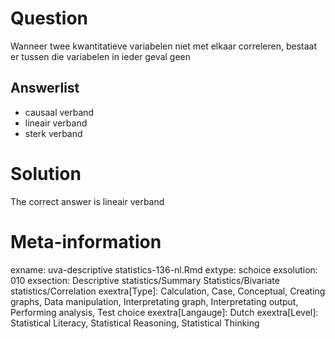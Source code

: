 Question
========

Wanneer twee kwantitatieve variabelen niet met elkaar correleren, bestaat er tussen die variabelen in ieder geval geen 

Answerlist
----------
* causaal verband
* lineair verband
* sterk verband

Solution
========

The correct answer is  lineair verband 

Meta-information
================
exname: uva-descriptive statistics-136-nl.Rmd 
extype: schoice 
exsolution: 010 
exsection: Descriptive statistics/Summary Statistics/Bivariate statistics/Correlation
exextra[Type]: Calculation, Case, Conceptual, Creating graphs, Data manipulation, Interpretating graph, Interpretating output, Performing analysis, Test choice 
exextra[Langauge]: Dutch 
exextra[Level]: Statistical Literacy, Statistical Reasoning, Statistical Thinking 
